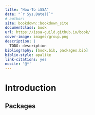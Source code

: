 ```yaml
--- 
title: "How-To iSSA"
date: "`r Sys.Date()`"
# author: 
site: bookdown::bookdown_site
documentclass: book
url: https://issa-guild.github.io/book/
cover-image: images/group.png
description: |
  TODO: description
bibliography: [book.bib, packages.bib]
biblio-style: apalike
link-citations: yes
nocite: '@*'
---
```



# Introduction


## Packages
